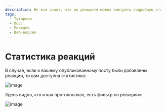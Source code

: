 ```yaml
---
description: Не все знают, что по реакциям можно смотреть подробную статистику
tags:
  - Туториал
  - Пост
  - Реакции
  - Веб-версия
---
```


# Статистика реакций

В случае, если к вашему опубликованному посту были добавлены реакции, то вам доступна статистика:

![image](https://user-images.githubusercontent.com/24430718/107886659-502aaa80-6f12-11eb-9206-76bfe7669965.png)

Здесь видно, кто и как проголосовал, есть фильтр по реакциям:

![image](https://user-images.githubusercontent.com/24430718/107886797-51a8a280-6f13-11eb-8f1f-ddc791149be6.png)
